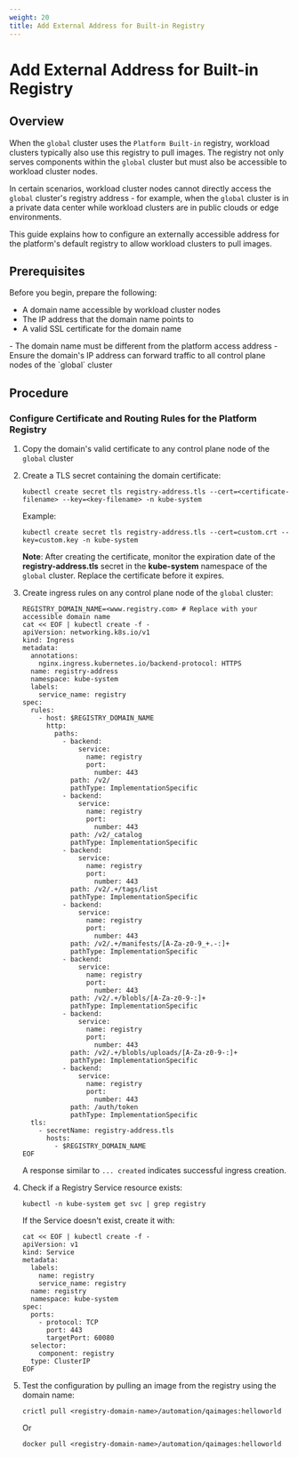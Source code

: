 ```yaml
---
weight: 20
title: Add External Address for Built-in Registry
---
```


# Add External Address for Built-in Registry

## Overview

When the `global` cluster uses the `Platform Built-in` registry, workload clusters typically also use this registry to pull images. The registry not only serves components within the `global` cluster but must also be accessible to workload cluster nodes.

In certain scenarios, workload cluster nodes cannot directly access the `global` cluster's registry address - for example, when the `global` cluster is in a private data center while workload clusters are in public clouds or edge environments.

This guide explains how to configure an externally accessible address for the platform's default registry to allow workload clusters to pull images.

## Prerequisites

Before you begin, prepare the following:
- A domain name accessible by workload cluster nodes
- The IP address that the domain name points to
- A valid SSL certificate for the domain name

<Directive type="warning" title="WARNING">
- The domain name must be different from the platform access address
- Ensure the domain's IP address can forward traffic to all control plane nodes of the `global` cluster
</Directive>

## Procedure

### Configure Certificate and Routing Rules for the Platform Registry

1. Copy the domain's valid certificate to any control plane node of the `global` cluster

2. Create a TLS secret containing the domain certificate:

   ```
   kubectl create secret tls registry-address.tls --cert=<certificate-filename> --key=<key-filename> -n kube-system
   ```

   Example:
   ```
   kubectl create secret tls registry-address.tls --cert=custom.crt --key=custom.key -n kube-system
   ```

   **Note**: After creating the certificate, monitor the expiration date of the **registry-address.tls** secret in the **kube-system** namespace of the `global` cluster. Replace the certificate before it expires.

3. Create ingress rules on any control plane node of the `global` cluster:

   ```
   REGISTRY_DOMAIN_NAME=<www.registry.com> # Replace with your accessible domain name
   cat << EOF | kubectl create -f -
   apiVersion: networking.k8s.io/v1
   kind: Ingress
   metadata:
     annotations:
       nginx.ingress.kubernetes.io/backend-protocol: HTTPS
     name: registry-address
     namespace: kube-system
     labels:
       service_name: registry
   spec:
     rules:
       - host: $REGISTRY_DOMAIN_NAME
         http:
           paths:
             - backend:
                 service:
                   name: registry
                   port:
                     number: 443
               path: /v2/
               pathType: ImplementationSpecific
             - backend:
                 service:
                   name: registry
                   port:
                     number: 443
               path: /v2/_catalog
               pathType: ImplementationSpecific
             - backend:
                 service:
                   name: registry
                   port:
                     number: 443
               path: /v2/.+/tags/list
               pathType: ImplementationSpecific
             - backend:
                 service:
                   name: registry
                   port:
                     number: 443
               path: /v2/.+/manifests/[A-Za-z0-9_+.-:]+
               pathType: ImplementationSpecific
             - backend:
                 service:
                   name: registry
                   port:
                     number: 443
               path: /v2/.+/blobls/[A-Za-z0-9-:]+
               pathType: ImplementationSpecific
             - backend:
                 service:
                   name: registry
                   port:
                     number: 443
               path: /v2/.+/blobls/uploads/[A-Za-z0-9-:]+
               pathType: ImplementationSpecific
             - backend:
                 service:
                   name: registry
                   port:
                     number: 443
               path: /auth/token
               pathType: ImplementationSpecific
     tls:
       - secretName: registry-address.tls
         hosts:
           - $REGISTRY_DOMAIN_NAME
   EOF
   ```

   A response similar to `... created` indicates successful ingress creation.

4. Check if a Registry Service resource exists:

   ```
   kubectl -n kube-system get svc | grep registry
   ```

   If the Service doesn't exist, create it with:

   ```
   cat << EOF | kubectl create -f -
   apiVersion: v1
   kind: Service
   metadata:
     labels:
       name: registry
       service_name: registry
     name: registry
     namespace: kube-system
   spec:
     ports:
       - protocol: TCP
         port: 443
         targetPort: 60080
     selector:
       component: registry
     type: ClusterIP
   EOF
   ```

5. Test the configuration by pulling an image from the registry using the domain name:

   ```
   crictl pull <registry-domain-name>/automation/qaimages:helloworld
   ```

   Or

   ```
   docker pull <registry-domain-name>/automation/qaimages:helloworld
   ```
